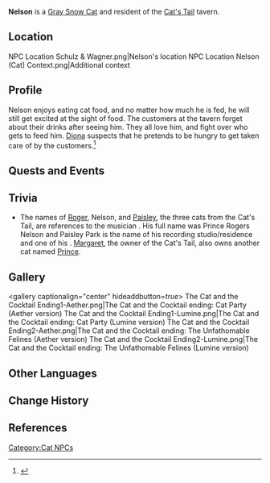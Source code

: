 {{About|the cat|the regular [[NPC]]|Nelson}}
{{Character Infobox
|image            = Wildlife Gray Snow Cat Icon.png
|type             = NPC
|name             = Nelson
|region           = Mondstadt
|affiliation      = The Cat's Tail
}}
'''Nelson''' is a [[Wildlife#Cats|Gray Snow Cat]] and resident of the [[Cat's Tail]] tavern.

==Location==
<gallery hideaddbutton="true" captionalign="center">
NPC Location Schulz & Wagner.png|Nelson's location
NPC Location Nelson (Cat) Context.png|Additional context
</gallery>

==Profile==
Nelson enjoys eating cat food, and no matter how much he is fed, he will still get excited at the sight of food. The customers at the tavern forget about their drinks after seeing him. They all love him, and fight over who gets to feed him. [[Diona]] suspects that he pretends to be hungry to get taken care of by the customers.<ref>{{Ref/Quest|To Catch a Kitten}}</ref>

==Quests and Events==
{{Quest Appearances}}

==Trivia==
*The names of [[Roger]], Nelson, and [[Paisley]], the three cats from the Cat's Tail, are references to the musician {{w|Prince (musician)|Prince}}. His full name was Prince Rogers Nelson and Paisley Park is the name of his recording studio/residence and one of his {{w|Paisley Park (song)|songs}}. [[Margaret]], the owner of the Cat's Tail, also owns another cat named [[Prince]].

==Gallery==
<gallery captionalign="center" hideaddbutton=''true''>
The Cat and the Cocktail Ending1-Aether.png|The Cat and the Cocktail ending: Cat Party (Aether version)
The Cat and the Cocktail Ending1-Lumine.png|The Cat and the Cocktail ending: Cat Party (Lumine version)
The Cat and the Cocktail Ending2-Aether.png|The Cat and the Cocktail ending: The Unfathomable Felines (Aether version)
The Cat and the Cocktail Ending2-Lumine.png|The Cat and the Cocktail ending: The Unfathomable Felines (Lumine version)
</gallery>

==Other Languages==
{{Other Languages|default_hidden = 1
|en       = Nelson
|zhs      = 内尔森
|zhs_rm   = Nèi'ěrsēn
|zht      = 內爾森
|zht_rm   = Nèi'ěrsēn
|ja       = ネルソン
|ja_rm    = Neruson
|ko       = 닐슨
|ko_rm    = Nilseun
|es       = Nelson
|fr       = Nelson
|ru       = Нельсон
|th       = Nelson
|vi       = Nelson
|de       = Nelson
|id       = Nelson
|pt       = Nelson
}}

==Change History==
{{Change History|1.5}}

==References==
{{Reflist}}

[[Category:Cat NPCs]]